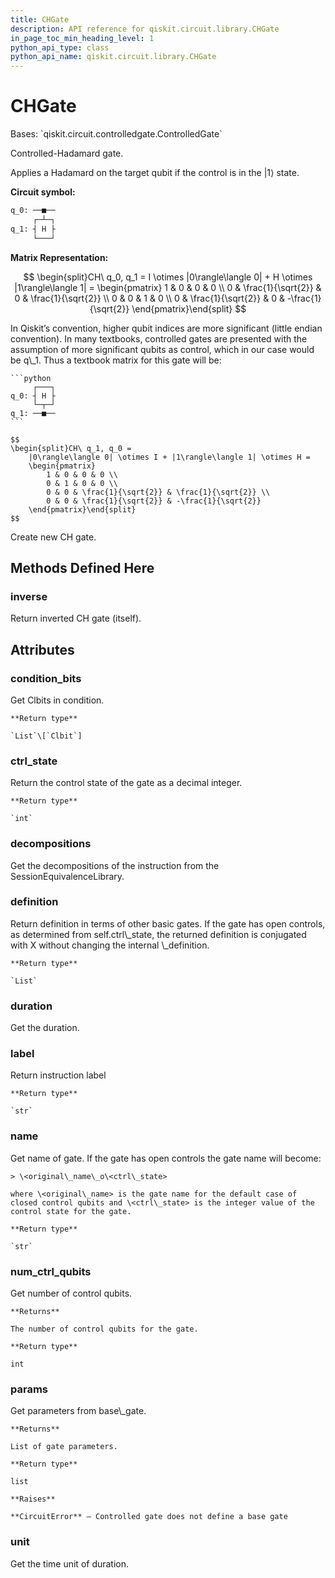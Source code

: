 ```yaml
---
title: CHGate
description: API reference for qiskit.circuit.library.CHGate
in_page_toc_min_heading_level: 1
python_api_type: class
python_api_name: qiskit.circuit.library.CHGate
---
```


# CHGate

<Class id="qiskit.circuit.library.CHGate" github="https://github.com/qiskit/qiskit/tree/stable/0.19/qiskit/circuit/library/standard_gates/h.py" signature="CHGate(label=None, ctrl_state=None)">
  Bases: `qiskit.circuit.controlledgate.ControlledGate`

  Controlled-Hadamard gate.

  Applies a Hadamard on the target qubit if the control is in the $|1\rangle$ state.

  **Circuit symbol:**

  ```python
  q_0: ──■──
       ┌─┴─┐
  q_1: ┤ H ├
       └───┘
  ```

  **Matrix Representation:**

  $$
  \begin{split}CH\ q_0, q_1 =
      I \otimes |0\rangle\langle 0| + H \otimes |1\rangle\langle 1| =
      \begin{pmatrix}
          1 & 0 & 0 & 0 \\
          0 & \frac{1}{\sqrt{2}} & 0 & \frac{1}{\sqrt{2}} \\
          0 & 0 & 1 & 0 \\
          0 & \frac{1}{\sqrt{2}} & 0 & -\frac{1}{\sqrt{2}}
      \end{pmatrix}\end{split}
  $$

  <Admonition title="Note" type="note">
    In Qiskit’s convention, higher qubit indices are more significant (little endian convention). In many textbooks, controlled gates are presented with the assumption of more significant qubits as control, which in our case would be q\_1. Thus a textbook matrix for this gate will be:

    ```python
         ┌───┐
    q_0: ┤ H ├
         └─┬─┘
    q_1: ──■──
    ```

    $$
    \begin{split}CH\ q_1, q_0 =
        |0\rangle\langle 0| \otimes I + |1\rangle\langle 1| \otimes H =
        \begin{pmatrix}
            1 & 0 & 0 & 0 \\
            0 & 1 & 0 & 0 \\
            0 & 0 & \frac{1}{\sqrt{2}} & \frac{1}{\sqrt{2}} \\
            0 & 0 & \frac{1}{\sqrt{2}} & -\frac{1}{\sqrt{2}}
        \end{pmatrix}\end{split}
    $$
  </Admonition>

  Create new CH gate.

  ## Methods Defined Here

  ### inverse

  <Function id="qiskit.circuit.library.CHGate.inverse" signature="CHGate.inverse()">
    Return inverted CH gate (itself).
  </Function>

  ## Attributes

  ### condition\_bits

  <Attribute id="qiskit.circuit.library.CHGate.condition_bits" name="condition_bits">
    Get Clbits in condition.

    **Return type**

    `List`\[`Clbit`]
  </Attribute>

  ### ctrl\_state

  <Attribute id="qiskit.circuit.library.CHGate.ctrl_state" name="ctrl_state">
    Return the control state of the gate as a decimal integer.

    **Return type**

    `int`
  </Attribute>

  ### decompositions

  <Attribute id="qiskit.circuit.library.CHGate.decompositions" name="decompositions">
    Get the decompositions of the instruction from the SessionEquivalenceLibrary.
  </Attribute>

  ### definition

  <Attribute id="qiskit.circuit.library.CHGate.definition" name="definition">
    Return definition in terms of other basic gates. If the gate has open controls, as determined from self.ctrl\_state, the returned definition is conjugated with X without changing the internal \_definition.

    **Return type**

    `List`
  </Attribute>

  ### duration

  <Attribute id="qiskit.circuit.library.CHGate.duration" name="duration">
    Get the duration.
  </Attribute>

  ### label

  <Attribute id="qiskit.circuit.library.CHGate.label" name="label">
    Return instruction label

    **Return type**

    `str`
  </Attribute>

  ### name

  <Attribute id="qiskit.circuit.library.CHGate.name" name="name">
    Get name of gate. If the gate has open controls the gate name will become:

    > \<original\_name\_o\<ctrl\_state>

    where \<original\_name> is the gate name for the default case of closed control qubits and \<ctrl\_state> is the integer value of the control state for the gate.

    **Return type**

    `str`
  </Attribute>

  ### num\_ctrl\_qubits

  <Attribute id="qiskit.circuit.library.CHGate.num_ctrl_qubits" name="num_ctrl_qubits">
    Get number of control qubits.

    **Returns**

    The number of control qubits for the gate.

    **Return type**

    int
  </Attribute>

  ### params

  <Attribute id="qiskit.circuit.library.CHGate.params" name="params">
    Get parameters from base\_gate.

    **Returns**

    List of gate parameters.

    **Return type**

    list

    **Raises**

    **CircuitError** – Controlled gate does not define a base gate
  </Attribute>

  ### unit

  <Attribute id="qiskit.circuit.library.CHGate.unit" name="unit">
    Get the time unit of duration.
  </Attribute>
</Class>

